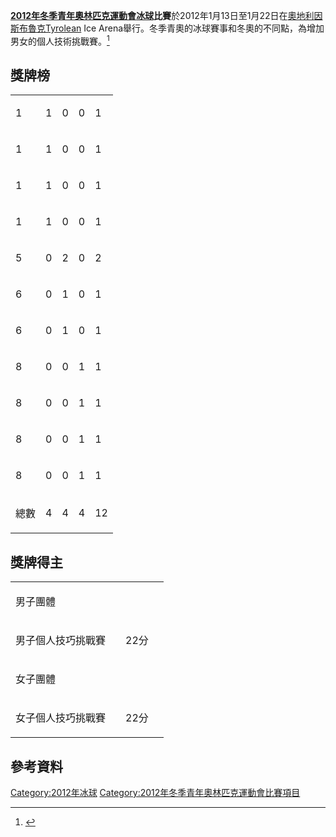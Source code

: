 {{Infobox Olympic event
|event       = 冰球
|games       = 2012年冬季青年
|image       = [[Image:Ice_hockey_pictogram.svg|80px]]
|venue       = [[Tyrolean_Ice_Arena|Tyrolean Ice Arena]]
|date        = 1月13日至22日
|competitors = 200
|nations     = 26
|prev        = '''第一屆'''
|next        = [[2016年冬季青年奧林匹克運動會冰球比賽|2016]]
}}

'''[[2012年冬季青年奧林匹克運動會|2012年冬季青年奧林匹克運動會]][[冰球|冰球]]比賽'''於2012年1月13日至1月22日在[[奧地利|奧地利]][[因斯布魯克|因斯布魯克]]Tyrolean Ice Arena舉行。冬季青奧的冰球賽事和冬奧的不同點，為增加男女的個人技術挑戰賽。<ref>{{Cite news|url=http://www.innsbruck2012.com/en/sports/disciplines/eishockey|title=Innsbruck 2012 Youth Olympic Games (YOG) - results & video highlights|date=2017-06-13|newspaper=International Olympic Committee|accessdate=2018-10-20|language=en|archive-date=2012-01-15|archive-url=https://web.archive.org/web/20120115221232/http://www.innsbruck2012.com/en/sports/disciplines/eishockey|dead-url=no}}</ref>

==獎牌榜==
{| {{RankedMedalTable}}
|-
| 1 ||align=left| {{flagIOCteam|FIN|2012年冬季青年}} || 1 || 0 || 0 || 1 
|-
| 1 ||align=left| {{flagIOCteam|LAT|2012年冬季青年}} || 1 || 0 || 0 || 1 
|-
| 1 ||align=left| {{flagIOCteam|NED|2012年冬季青年}} || 1 || 0 || 0 || 1 
|-
| 1 ||align=left| {{flagIOCteam|SWE|2012年冬季青年}} || 1 || 0 || 0 || 1
|- 
| 5 ||align=left| {{flagIOCteam|HUN|2012年冬季青年}} || 0 || 2 || 0 || 2
|-
| 6 ||align=left| {{flagIOCteam|AUT|2012年冬季青年}} || 0 || 1 || 0 || 1
|-
| 6 ||align=left| {{flagIOCteam|RUS|2012年冬季青年}} || 0 || 1 || 0 || 1
|-
| 8 ||align=left| {{flagIOCteam|AUS|2012年冬季青年}} || 0 || 0 || 1 || 1
|-
| 8 ||align=left| {{flagIOCteam|CAN|2012年冬季青年}} || 0 || 0 || 1 || 1
|-
| 8 ||align=left| {{flagIOCteam|GER|2012年冬季青年}} || 0 || 0 || 1 || 1
|-
| 8 ||align=left| {{flagIOCteam|JPN|2012年冬季青年}} || 0 || 0 || 1 || 1
|- class="sortbottom"
!colspan=2| 總數 || 4 || 4 || 4 || 12
|}

==獎牌得主==
{| {{MedalistTable|type=項目|columns=2|labelwidth=130}}
|-
|男子團體
|colspan=2|{{ihu|16|FIN}}  
|colspan=2|{{ihu|16|RUS}}
|colspan=2|{{ihu|16|CAN}}
|-
|男子個人技巧挑戰賽
| {{flagIOCmedalist|[[Augusts_Valdis_Vasilonoks|Augusts Valdis Vasilonoks]]|LAT|2012年冬季青年}} || 22分
| {{flagIOCmedalist|[[Attila_Kovacs_(hockey)|Attila Kovacs]]|HUN|2012年冬季青年}} || 21分
| {{flagIOCmedalist|[[古川誠也|古川誠也]]|JPN|22012年冬季青年}} || 19分
|-
|女子團體
|colspan=2|{{ihwu|18|SWE}}
|colspan=2|{{ihwu|18|AUT}}
|colspan=2|{{ihwu|18|GER}}
|-
|女子個人技巧挑戰賽
| {{flagIOCmedalist|[[Julie_Zwarthoed|Julie Zwarthoed]]|NED|2012年冬季青}} || 22分
| {{flagIOCmedalist|[[Fanni_Gasparics|Fanni Gasparics]]|HUN|2012年冬季青}} || 19分
| {{flagIOCmedalist|[[Sharnita_Crompton|Sharnita Crompton]]|AUS|2012年冬季青}} || 17分
|}

==參考資料==
{{reflist}}

{{2012年冬季青年奧林匹克運動會項目}}
{{青年奧林匹克運動會冰球比賽}}

[[Category:2012年冰球|Category:2012年冰球]]
[[Category:2012年冬季青年奧林匹克運動會比賽項目|Category:2012年冬季青年奧林匹克運動會比賽項目]]
